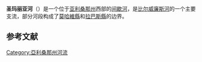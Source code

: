 {{Infobox river
  | name              = Santa Maria River
  | image             = Santa Maria River in the Arrastra Mountain Wilderness.jpg
  | image_size        = 150 px
  | image_caption     = 阿拉斯特拉荒野的圣玛利亚河
  | source1_location  = 
  | mouth_location    = 亞利桑那州[[阿拉摩湖_(亞利桑那州)|阿拉摩湖]]
  | basin_countries   = [[美国|美国]]
  | length            = {{convert|50|mi}}
  | source1_elevation = {{convert|2640|ft}}
  | mouth_elevation   = {{convert|1240|ft}}
  | discharge1_avg    = {{convert|11.59|cuft/s|abbr=on}}<ref name="AZWATER">{{cite web|url=http://www.azwater.gov/dwr/Content/Find_by_Category/ABCs_of_Water/Rural_AZ/UpperColorado/Bill_Williams_Watershed.pdf|title=ANNUAL FLOWS FOR USGS STREAMGAGING STATIONS IN THE BILL WILLIAMS WATERSHED|accessdate=2008-05-27|publisher=Arizona Department of Water Resources|archive-url=https://web.archive.org/web/20080617044631/http://www.azwater.gov/dwr/Content/Find_by_Category/ABCs_of_Water/Rural_AZ/UpperColorado/Bill_Williams_Watershed.pdf|archive-date=2008-06-17|dead-url=yes}}</ref> 
  | basin_size        = 
}}

'''圣玛丽亚河'''（{{lang-en|Santa Maria River}}）是一个位于[[亞利桑那州|亚利桑那州]]西部的[[溪|间歇河]]，是[[比尔威廉斯河|比尔威廉斯河]]的一个主要支流，部分河段构成了[[莫哈維縣|莫哈維縣]]和[[拉巴斯縣|拉巴斯縣]]的边界。

==参考文献==
{{reflist}}
[[Category:亞利桑那州河流|Category:亞利桑那州河流]]